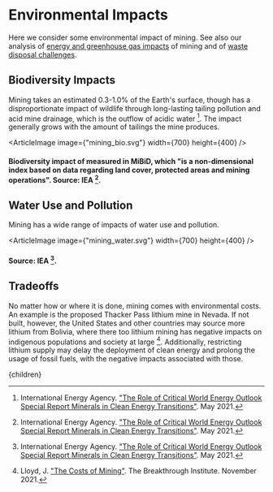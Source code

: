 


# Environmental Impacts

Here we consider some environmental impact of mining. See also our analysis of [energy and greenhouse gas impacts](http://urbancruiseship.org/solution/energy/metals_materials) of mining and of [waste disposal challenges](http://urbancruiseship.org/solution/waste/mining_waste2).

## Biodiversity Impacts
Mining takes an estimated 0.3-1.0% of the Earth's surface, though has a disproportionate impact of wildlife through long-lasting tailing pollution and acid mine drainage, which is the outflow of acidic water [^1]. The impact generally grows with the amount of tailings the mine produces.

<ArticleImage image={"mining_bio.svg"} width={700} height={400} />
#### Biodiversity impact of measured in MiBiD, which "is a non-dimensional index based on data regarding land cover, protected areas and mining operations". Source: IEA [^1].

## Water Use and Pollution
Mining has a wide range of impacts of water use and pollution.

<ArticleImage image={"mining_water.svg"} width={700} height={400} />
#### Source: IEA [^1].

<MiningTaxSolution />
<MiningBondSolution />

## Tradeoffs

No matter how or where it is done, mining comes with environmental costs. An example is the proposed Thacker Pass lithium mine in Nevada. If not built, however, the United States and other countries may source more lithium from Bolivia, where there too lithium mining has negative impacts on indigenous populations and society at large [^2]. Additionally, restricting lithium supply may delay the deployment of clean energy and prolong the usage of fossil fuels, with the negative impacts associated with those.

[^1]: International Energy Agency. ["The Role of Critical World Energy Outlook Special Report Minerals in Clean Energy Transitions"](https://www.iea.org/reports/the-role-of-critical-minerals-in-clean-energy-transitions). May 2021.

[^2]: Lloyd, J. ["The Costs of Mining"](https://thebreakthrough.org/issues/energy/the-costs-of-mining). The Breakthrough Institute. November 2021.

  <Article 
    focusAreaUrl={focusAreaUrl} 
    hierarchy={hierarchy} 
    site={site}
  >
    {children}
  </Article>